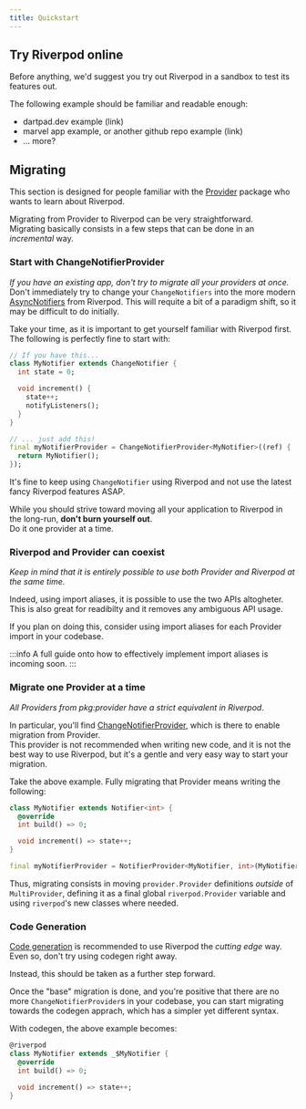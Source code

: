 ```yaml
---
title: Quickstart
---
```


## Try Riverpod online

Before anything, we'd suggest you try out Riverpod in a sandbox to test its features out.

The following example should be familiar and readable enough:
  - dartpad.dev example (link)
  - marvel app example, or another github repo example (link)
  - ... more?

## Migrating

This section is designed for people familiar with the [Provider] package who
wants to learn about Riverpod.

Migrating from Provider to Riverpod can be very straightforward.  
Migrating basically consists in a few steps that can be done in an *incremental* way.

### Start with ChangeNotifierProvider
*If you have an existing app, don't try to migrate all your providers at once.*  
Don't immediately try to change your `ChangeNotifiers` into the more modern [AsyncNotifiers] from Riverpod.
This will requite a bit of a paradigm shift, so it may be difficult to do initially.  

Take your time, as it is important to get yourself familiar with Riverpod first.  
The following is perfectly fine to start with:

```dart
// If you have this...
class MyNotifier extends ChangeNotifier {
  int state = 0;

  void increment() {
    state++;
    notifyListeners();
  }
}

// ... just add this!
final myNotifierProvider = ChangeNotifierProvider<MyNotifier>((ref) {
  return MyNotifier();
});
```

It's fine to keep using `ChangeNotifier` using Riverpod and not use the latest fancy Riverpod features ASAP.

While you should strive toward moving all your application to Riverpod in the long-run, 
**don't burn yourself out**.  
Do it one provider at a time.  

### Riverpod and Provider can coexist
*Keep in mind that it is entirely possible to use both Provider and Riverpod at the same time.*

Indeed, using import aliases, it is possible to use the two APIs altogheter.  
This is also great for readibilty and it removes any ambiguous API usage.

If you plan on doing this, consider using import aliases for each Provider import in your codebase.

:::info
A full guide onto how to effectively implement import aliases is incoming soon.
:::

### Migrate one Provider at a time
*All Providers from pkg:provider have a strict equivalent in Riverpod*.

In particular, you'll find [ChangeNotifierProvider], which is there to enable migration from Provider.  
This provider is not recommended when writing new code, and it is not the best way to use Riverpod, but 
it's a gentle and very easy way to start your migration.

Take the above example. Fully migrating that Provider means writing the following:

```dart
class MyNotifier extends Notifier<int> {
  @override
  int build() => 0;

  void increment() => state++;
}

final myNotifierProvider = NotifierProvider<MyNotifier, int>(MyNotifier.new);
```

Thus, migrating consists in moving `provider.Provider` definitions *outside* of `MultiProvider`, 
defining it as a final global `riverpod.Provider` variable and using `riverpod`'s new classes where needed.


### Code Generation
[Code generation] is recommended to use Riverpod the *cutting edge* way.  
Even so, don't try using codegen right away.

Instead, this should be taken as a further step forward.

Once the "base" migration is done, and you're positive that there are no more `ChangeNotifierProvider`s 
in your codebase, you can start migrating towards the codegen apprach, which has a simpler yet different syntax.

With codegen, the above example becomes: 

```dart
@riverpod
class MyNotifier extends _$MyNotifier {
  @override
  int build() => 0;

  void increment() => state++;
}
```


[provider]: https://pub.dev/packages/provider
[ChangeNotifierProvider]: /docs/providers/change_notifier_provider
[Code generation]: /docs/about_code_generation
[AsyncNotifiers]: /docs/providers/notifier_provider

